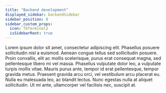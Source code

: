 ```yaml
---
title: "Backend development"
displayed_sidebar: backendSidebar
sidebar_position: 0
sidebar_custom_props:
  icon: TbTerminal2
  isSidebarRoot: true
---
```


Lorem ipsum dolor sit amet, consectetur adipiscing elit. Phasellus posuere sollicitudin nisl a euismod. Aenean congue tellus sed sollicitudin posuere. Proin convallis, elit ac mollis scelerisque, purus erat consequat magna, sed pellentesque libero mi vel massa. Phasellus vulputate dolor leo, a vulputate turpis mollis vitae. Mauris purus ante, tempor id erat pellentesque, tempor gravida metus. Praesent gravida arcu orci, vel vestibulum arcu placerat eu. Nulla eu malesuada leo, ac blandit lectus. Nunc egestas nulla at aliquet sollicitudin. Ut mi ante, ullamcorper vel facilisis nec, suscipit at.